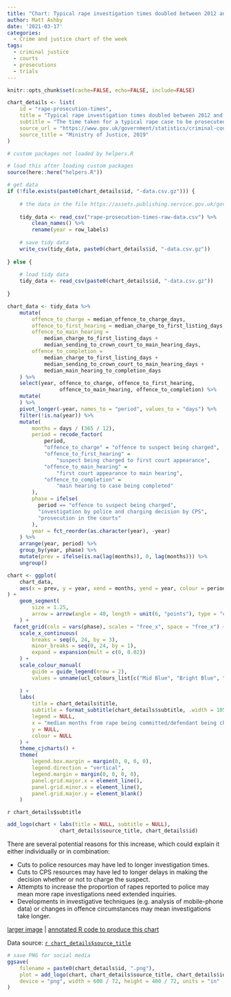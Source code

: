 ```yaml
---
title: "Chart: Typical rape investigation times doubled between 2012 and 2018"
author: Matt Ashby
date: '2021-03-17'
categories:
  - Crime and justice chart of the week
tags:
  - criminal justice
  - courts
  - prosecutions
  - trials
---
```

	
```r
knitr::opts_chunk$set(cache=FALSE, echo=FALSE, include=FALSE)
```

```r
chart_details <- list(
	id = "rape-prosecution-times",
	title = "Typical rape investigation times doubled between 2012 and 2018",
	subtitle = "The time taken for a typical rape case to be prosecuted in court increased only slightly from 2012 to 2018, but the time taken for police to investigate rapes and the CPS to decide whether to charge a suspect has more than doubled. The government has not published updated data since March 2019.",
	source_url = "https://www.gov.uk/government/statistics/criminal-court-statistics-quarterly-july-to-september-2019",
	source_title = "Ministry of Justice, 2019"
)
```

```r
# custom packages not loaded by helpers.R

# load this after loading custom packages
source(here::here("helpers.R"))
```

```r
# get data
if (!file.exists(paste0(chart_details$id, "-data.csv.gz"))) {
	
	# the data in the file https://assets.publishing.service.gov.uk/government/uploads/system/uploads/attachment_data/file/851931/time_offence_tool.xlsx are hidden in a pivot table, so we load a version manually extracted from the pivot table, including data for the most-recent available year
	
	tidy_data <- read_csv("rape-prosecution-times-raw-data.csv") %>% 
		clean_names() %>% 
		rename(year = row_labels)
	
	# save tidy data
	write_csv(tidy_data, paste0(chart_details$id, "-data.csv.gz"))	
	
} else {
	
	# load tidy data
	tidy_data <- read_csv(paste0(chart_details$id, "-data.csv.gz"))
	
}
```

```r
chart_data <- tidy_data %>% 
	mutate(
		offence_to_charge = median_offence_to_charge_days,
		offence_to_first_hearing = median_charge_to_first_listing_days,
		offence_to_main_hearing = 
			median_charge_to_first_listing_days +
			median_sending_to_crown_court_to_main_hearing_days,
		offence_to_completion = 
			median_charge_to_first_listing_days +
			median_sending_to_crown_court_to_main_hearing_days +
			median_main_hearing_to_completion_days
	) %>% 
	select(year, offence_to_charge, offence_to_first_hearing, 
				 offence_to_main_hearing, offence_to_completion) %>% 
	mutate(
	) %>% 
	pivot_longer(-year, names_to = "period", values_to = "days") %>% 
	filter(!is.na(year)) %>% 
	mutate(
		months = days / (365 / 12),
		period = recode_factor(
			period,
			"offence_to_charge" = "offence to suspect being charged",
			"offence_to_first_hearing" = 
				"suspect being charged to first court appearance",
			"offence_to_main_hearing" = 
				"first court appearance to main hearing",
			"offence_to_completion" = 
				"main hearing to case being completed"
		),
		phase = ifelse(
		  period == "offence to suspect being charged",
		  "investigation by police and charging decision by CPS",
		  "prosecution in the courts"
		),
		year = fct_reorder(as.character(year), -year)
	) %>% 
	arrange(year, period) %>% 
	group_by(year, phase) %>% 
	mutate(prev = ifelse(is.na(lag(months)), 0, lag(months))) %>% 
	ungroup()
```

```r
chart <- ggplot(
	chart_data, 
	aes(x = prev, y = year, xend = months, yend = year, colour = period)
) +
	geom_segment(
		size = 1.25, 
		arrow = arrow(angle = 40, length = unit(6, "points"), type = "closed")
	) +
  facet_grid(cols = vars(phase), scales = "free_x", space = "free_x") +
	scale_x_continuous(
		breaks = seq(0, 24, by = 3),
		minor_breaks = seq(0, 24, by = 1),
		expand = expansion(mult = c(0, 0.02))
	) +
	scale_colour_manual(
		guide = guide_legend(nrow = 2),
		values = unname(ucl_colours_list[c("Mid Blue", "Bright Blue", "Light Blue", 
																			 "Blue Celeste")])
	) +
	labs(
		title = chart_details$title,
		subtitle = format_subtitle(chart_details$subtitle, .width = 105),
		legend = NULL,
		x = "median months from rape being committed/defendant being charged, Crown Court cases only",
		y = NULL,
		colour = NULL
	) +
	theme_cjcharts() +
	theme(
		legend.box.margin = margin(0, 0, 0, 0),
		legend.direction = "vertical",
		legend.margin = margin(0, 0, 0, 0),
		panel.grid.major.x = element_line(),
		panel.grid.minor.x = element_line(),
		panel.grid.major.y = element_blank()
	)
```

`r chart_details$subtitle`

```r
add_logo(chart + labs(title = NULL, subtitle = NULL), 
				 chart_details$source_title, chart_details$id)
```

There are several potential reasons for this increase, which could explain it
either individually or in combination:

  * Cuts to police resources may have led to longer investigation times.
  * Cuts to CPS resources may have led to longer delays in making the decision
    whether or not to charge the suspect.
  * Attempts to increase the proportion of rapes reported to police may mean 
    more rape investigations need extended inquiries.
  * Developments in investigative techniques (e.g. analysis of mobile-phone
    data) or changes in offence circumstances may mean investigations take 
    longer.

[larger image](../`r chart_details$id`.png)
| [annotated R code to produce this chart](https://github.com/mpjashby/lesscrime.info/blob/master/content/post/`r chart_details$id`.Rmd)

Data source: [`r chart_details$source_title`](`r chart_details$source_url`)

```r
# save PNG for social media
ggsave(
	filename = paste0(chart_details$id, ".png"), 
	plot = add_logo(chart, chart_details$source_title, chart_details$id), 
	device = "png", width = 600 / 72, height = 400 / 72, units = "in"
)
```
